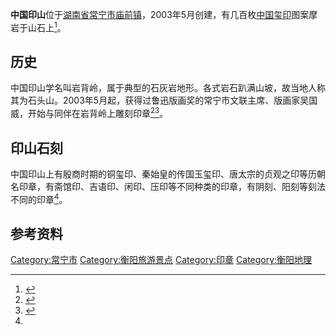 '''中国印山'''位于[[湖南省|湖南省]][[常宁市|常宁市]][[庙前镇_(常宁市)|庙前镇]]，2003年5月创建，有几百枚[[玉璽|中国玺印]]图案摩岩于山石上<ref>{{Cite news|url=http://news.sina.com.cn/c/p/2006-05-28/14379992894.shtml|title=图文：湖南常宁打造中国印山|last=刘|first=爱成|date=2006年5月28日|work=新华网|accessdate=|archive-date=2019-07-29|archive-url=https://web.archive.org/web/20190729092908/http://news.sina.com.cn/c/p/2006-05-28/14379992894.shtml|dead-url=no}}</ref>。

== 历史 ==
中国印山学名叫岩背岭，属于典型的石灰岩地形。各式岩石趴满山坡，故当地人称其为石头山。2003年5月起，获得过鲁迅版画奖的常宁市文联主席、版画家吴国威，开始与同伴在岩背岭上雕刻印章<ref>{{Cite news|url=http://news.163.com/12/0329/09/7TOKFHTT00014AEE.html|title=傻子吴国威与中国印山|last=唐|first=湘岳|date=2012年3月29日|work=光明日报|accessdate=|archive-date=2019年2月20日|archive-url=https://web.archive.org/web/20190220072755/http://news.163.com/12/0329/09/7TOKFHTT00014AEE.html|dead-url=no}}</ref><ref name=":0">{{Cite news|url=http://hunan.voc.com.cn/gb/content/2005-08/12/content_3264700.htm|title=“中国印山”常宁造|last=刘|first=小玲|date=2005年8月12日|work=湖南日报|accessdate=}}{{dead link|date=2017年11月 |bot=InternetArchiveBot |fix-attempted=yes }}</ref>。

== 印山石刻 ==
中国印山上有殷商时期的铜玺印、秦始皇的传国玉玺印、唐太宗的贞观之印等历朝名印章，有斋馆印、吉语印、闲印、压印等不同种类的印章，有阴刻、阳刻等刻法不同的印章<ref name=":0" />。

== 参考资料 ==
{{Reflist|2}}{{衡阳爱国主义教育示范基地}}
[[Category:常宁市|Category:常宁市]]
[[Category:衡阳旅游景点|Category:衡阳旅游景点]]
[[Category:印章|Category:印章]]
[[Category:衡阳地理|Category:衡阳地理]]

{{湖南小作品}}